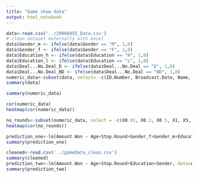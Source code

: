 ```yaml
---
title: "Game show data"
output: html_notebook
---
```

```r
data<-read.csv('../20060455_Data.csv')
# clean dataset externally with excel
data$Gender_m <- ifelse(data$Gender == "M", 1,0)
data$Gender_f <- ifelse(data$Gender == "F", 1,0)
data$Education_h <- ifelse(data$Education == "H", 1,0)
data$Education_l <- ifelse(data$Education == "L", 1,0)
data$Deal...No.Deal_D <- ifelse(data$Deal...No.Deal == "D", 1,0)
data$Deal...No.Deal_ND <- ifelse(data$Deal...No.Deal == "ND", 1,0)
numeric_data<-subset(data, select= -c(ID.Number, Broadcast.Date, Name, Education, Gender, Deal...No.Deal))
summary(data)
```
```r
summary(numeric_data)
```
```r
cor(numeric_data)
heatmap(cor(numeric_data))
```

```r
no_rounds<-subset(numeric_data, select = -c(X0.01, X0.2, X0.5, X1, X5, X10, X20, X50, X100, X500, X1000, X2500, X5000, X7500, X10000, X25000, X50000, X75000, X100000, X200000, X300000, X400000, X500000, X1000000, X2500000, X5000000))
heatmap(cor(no_rounds))
```




```r
prediction_one<-lm(Amount.Won ~ Age+Stop.Round+Gender_f+Gender_m+Education_h+Education_l, data=no_rounds)
summary(prediction_one)
```




```r
cleaned<-read.csv('../gameData_clean.csv')
summary(cleaned)
prediction_two<-lm(Amount.Won ~ Age+Stop.Round+Education+Gender, data=no_rounds)
summary(prediction_two)
```












